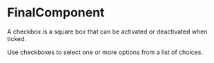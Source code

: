 

<Meta component={FinalComponent} title="Lessons/04 - Presenatational & Container Pattern 🚧/Final" />

# FinalComponent

A checkbox is a square box that can be activated or deactivated when ticked. 

Use checkboxes to select one or more options from a list of choices.
